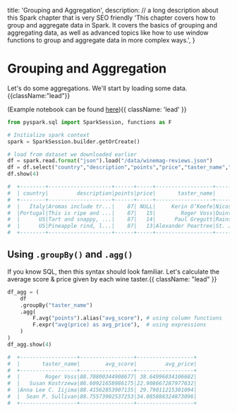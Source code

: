   title: 'Grouping and Aggregation',
  description:
    // a long description about this Spark chapter that is very SEO friendly
    'This chapter covers how to group and aggregate data in Spark. It covers the basics of grouping and aggregating data, as well as advanced topics like how to use window functions to group and aggregate data in more complex ways.',
}

# Grouping and Aggregation

Let's do some aggregations. We'll start by loading some data. {{className:"lead"}}

(Example notebook can be found [here](https://colab.research.google.com/drive/1PdIu0ug7X0CwWjJP13vRTmvTjq91JCwu?usp=sharing)){{ className: 'lead' }}

```python {{title:"Python"}}
from pyspark.sql import SparkSession, functions as F

# Initialize spark context
spark = SparkSession.builder.getOrCreate()

# load from dataset we downloaded earlier
df = spark.read.format("json").load("/data/winemag-reviews.json")
df = df.select("country","description","points","price","taster_name","title","variety")
df.show(4)

#  +--------+--------------------+------+-----+------------------+--------------------+--------------+
#  | country|         description|points|price|       taster_name|               title|       variety|
#  +--------+--------------------+------+-----+------------------+--------------------+--------------+
#  |   Italy|Aromas include tr...|    87| NULL|     Kerin O’Keefe|Nicosia 2013 Vulk...|   White Blend|
#  |Portugal|This is ripe and ...|    87|   15|        Roger Voss|Quinta dos Avidag...|Portuguese Red|
#  |      US|Tart and snappy, ...|    87|   14|      Paul Gregutt|Rainstorm 2013 Pi...|    Pinot Gris|
#  |      US|Pineapple rind, l...|    87|   13|Alexander Peartree|St. Julian 2013 R...|      Riesling|
#  +--------+--------------------+------+-----+------------------+--------------------+--------------+
```

## Using `.groupBy()` and `.agg()`

If you know SQL, then this syntax should look familiar. Let's calculate the average score & price given by each wine taster.{{ className: "lead" }}

```python {{title:"Python"}}
df_agg = (
    df
    .groupBy("taster_name")
    .agg(
        F.avg("points").alias("avg_score"), # using column functions
        F.expr("avg(price) as avg_price"),  # using expressions
    )
)
df_agg.show(4)

#  +------------------+-----------------+------------------+
#  |       taster_name|        avg_score|         avg_price|
#  +------------------+-----------------+------------------+
#  |        Roger Voss|88.70800344908677| 38.64996034106682|
#  |   Susan Kostrzewa|86.60921658986175|22.908667287977632|
#  |Anna Lee C. Iijima|88.41562853907135| 29.79011215381094|
#  |  Sean P. Sullivan|88.75573902537253|34.085888324873096|
#  +------------------+-----------------+------------------+
```